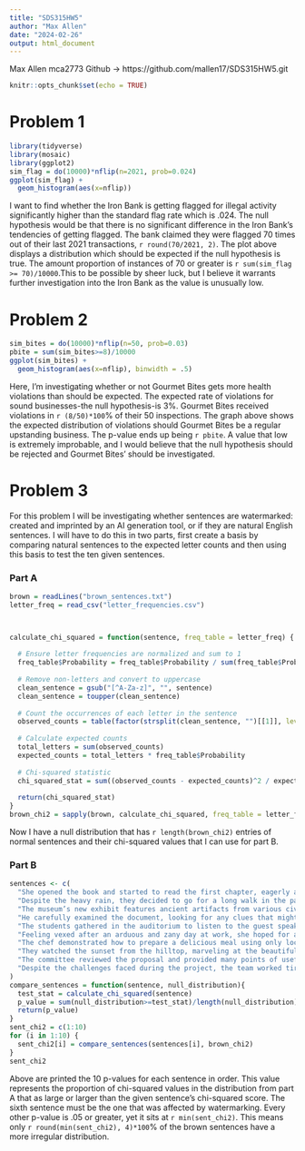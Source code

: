 ---
title: "SDS315HW5"
author: "Max Allen"
date: "2024-02-26"
output: html_document
---
Max Allen
mca2773
Github -> https://github.com/mallen17/SDS315HW5.git

```{r setup, include=FALSE}
knitr::opts_chunk$set(echo = TRUE)
```

# Problem 1

```{r echo=FALSE, message=FALSE, warning=FALSE}
library(tidyverse)
library(mosaic)
library(ggplot2)
sim_flag = do(10000)*nflip(n=2021, prob=0.024)
ggplot(sim_flag) +
  geom_histogram(aes(x=nflip))
```

I want to find whether the Iron Bank is getting flagged for illegal activity significantly higher than the standard flag rate which is .024. The null hypothesis would be that there is no significant difference in the Iron Bank's tendencies of getting flagged. The bank claimed they were flagged 70 times out of their last 2021 transactions, `r round(70/2021, 2)`. The plot above displays a distribution which should be expected if the null hypothesis is true. The amount proportion of instances of 70 or greater is `r sum(sim_flag >= 70)/10000`.This to be possible by sheer luck, but I believe it warrants further investigation into the Iron Bank as the value is unusually low.

# Problem 2

```{r echo=FALSE}
sim_bites = do(10000)*nflip(n=50, prob=0.03)
pbite = sum(sim_bites>=8)/10000
ggplot(sim_bites) + 
  geom_histogram(aes(x=nflip), binwidth = .5)
```


Here, I'm investigating whether or not Gourmet Bites gets more health violations than should be expected. The expected rate of violations for sound businesses-the null hypothesis-is 3%. Gourmet Bites received violations in `r (8/50)*100`% of their 50 inspections. The graph above shows the expected distribution of violations should Gourmet Bites be a regular upstanding business. The p-value ends up being `r pbite`. A value that low is extremely improbable, and I would believe that the null hypothesis should be rejected and Gourmet Bites' should be investigated.


# Problem 3

For this problem I will be investigating whether sentences are watermarked: created and imprinted by an AI generation tool, or if they are natural English sentences. I will have to do this in two parts, first create a basis by comparing natural sentences to the expected letter counts and then using this basis to test the ten given sentences.

### Part A

```{r echo=FALSE, message=FALSE}
brown = readLines("brown_sentences.txt")
letter_freq = read_csv("letter_frequencies.csv")



calculate_chi_squared = function(sentence, freq_table = letter_freq) {
  
  # Ensure letter frequencies are normalized and sum to 1
  freq_table$Probability = freq_table$Probability / sum(freq_table$Probability)
  
  # Remove non-letters and convert to uppercase
  clean_sentence = gsub("[^A-Za-z]", "", sentence)
  clean_sentence = toupper(clean_sentence)
  
  # Count the occurrences of each letter in the sentence
  observed_counts = table(factor(strsplit(clean_sentence, "")[[1]], levels = freq_table$Letter))
  
  # Calculate expected counts
  total_letters = sum(observed_counts)
  expected_counts = total_letters * freq_table$Probability
  
  # Chi-squared statistic
  chi_squared_stat = sum((observed_counts - expected_counts)^2 / expected_counts)
  
  return(chi_squared_stat)
}
brown_chi2 = sapply(brown, calculate_chi_squared, freq_table = letter_freq)
```

Now I have a null distribution that has `r length(brown_chi2)` entries of normal sentences and their chi-squared values that I can use for part B.

### Part B

```{r echo=FALSE}
sentences <- c(
  "She opened the book and started to read the first chapter, eagerly anticipating what might come next.",
  "Despite the heavy rain, they decided to go for a long walk in the park, crossing the main avenue by the fountain in the center.",
  "The museum’s new exhibit features ancient artifacts from various civilizations around the world.",
  "He carefully examined the document, looking for any clues that might help solve the mystery.",
  "The students gathered in the auditorium to listen to the guest speaker’s inspiring lecture.",
  "Feeling vexed after an arduous and zany day at work, she hoped for a peaceful and quiet evening at home, cozying up after a quick dinner with some TV, or maybe a book on her upcoming visit to Auckland.",
  "The chef demonstrated how to prepare a delicious meal using only locally sourced ingredients, focusing mainly on some excellent dinner recipes from Spain.",
  "They watched the sunset from the hilltop, marveling at the beautiful array of colors in the sky.",
  "The committee reviewed the proposal and provided many points of useful feedback to improve the project’s effectiveness.",
  "Despite the challenges faced during the project, the team worked tirelessly to ensure its successful completion, resulting in a product that exceeded everyone’s expectations."
)
compare_sentences = function(sentence, null_distribution){
  test_stat = calculate_chi_squared(sentence)
  p_value = sum(null_distribution>=test_stat)/length(null_distribution)
  return(p_value)
}
sent_chi2 = c(1:10)
for (i in 1:10) {
  sent_chi2[i] = compare_sentences(sentences[i], brown_chi2)
}
sent_chi2
```

Above are printed the 10 p-values for each sentence in order. This value represents the proportion of chi-squared values in the distribution from part A that as large or larger than the given sentence's chi-squared score. The sixth sentence must be the one that was affected by watermarking. Every other p-value is .05 or greater, yet it sits at `r min(sent_chi2)`. This means only `r round(min(sent_chi2), 4)*100`% of the brown sentences have a more irregular distribution.
